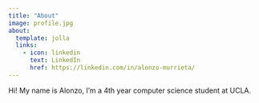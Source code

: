 ```yaml
---
title: "About"
image: profile.jpg
about:
  template: jolla
  links:
    - icon: linkedin
      text: LinkedIn
      href: https://linkedin.com/in/alonzo-murrieta/
---
```


Hi! My name is Alonzo, I'm a 4th year computer science student at UCLA.
